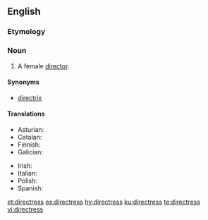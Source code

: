 ==English==

===Etymology===
{{suffix|director|ess|lang=en}}

===Noun===
{{en-noun|directresses}}

# A female [[director]].

====Synonyms====
* [[directrix]]

====Translations====
{{trans-top|a female director}}
* Asturian: {{t|ast|direutora|f}}
* Catalan: {{t|ca|directora|f}}
* Finnish: {{t|fi|johtajatar}}
* Galician: {{t|gl|directora|f}}
{{trans-mid}}
* Irish: {{t|ga|banstiúrthóir|m}}
* Italian: {{t+|it|direttrice|f}}
* Polish: {{t|pl|reżyserka|f}}
* Spanish: {{t+|es|directora|f}}
{{trans-bottom}}

[[et:directress]]
[[es:directress]]
[[hy:directress]]
[[ku:directress]]
[[te:directress]]
[[vi:directress]]